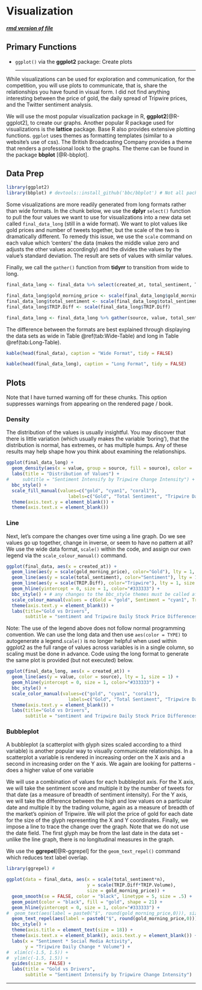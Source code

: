 # Visualization {#viz}

<h5>[rmd version of file](05-visualization.Rmd)</h5> 

## Primary Functions
* `ggplot()` via the **ggplot2** package: Create plots
<hr>

While visualizations can be used for exploration and communication, for the competition, you will use plots to communicate, that is, share the relationships you have found in visual form. I did not find anything interesting between the price of gold, the daily spread of Tripwire prices, and the Twitter sentiment analysis. 

We will use the most popular visualization package in R, **ggplot2**[@R-ggplot2], to create our graphs. Another popular R package used for visualizations is the **lattice** package. Base R also provides extensive plotting functions. `ggplot` uses themes as formatting templates (similar to a website's use of css). The British Broadcasting Company provides a theme that renders a professional look to the graphs. The theme can be found in the package **bbplot** [@R-bbplot].

## Data Prep
```r

library(ggplot2)
library(bbplot) # devtools::install_github('bbc/bbplot') # Not all packages are available via CRAN; run once after installing devtools package

```

Some visualizations are more readily generated from long formats rather than wide formats. In the chunk below, we use the **dplyr** `select()` function to pull the four values we want to use for visualizations into a new data set called `final_data_long` (still in a wide format). We want to plot values like gold prices and number of tweets together, but the scale of the two is dramatically different. To remedy this issue, we use the `scale` command on each value which 'centers' the data (makes the middle value zero and adjusts the other values accordingly) and the divides the values by the value's standard deviation. The result are sets of values with similar values.

Finally, we call the `gather()` function from **tidyrr** to transition from wide to long.

```r

final_data_long <- final_data %>% select(created_at, total_sentiment, TRIP.Diff, gold_morning_price)

final_data_long$gold_morning_price <- scale(final_data_long$gold_morning_price)
final_data_long$total_sentiment <- scale(final_data_long$total_sentiment)
final_data_long$TRIP.Diff <- scale(final_data_long$TRIP.Diff)

final_data_long <- final_data_long %>% gather(source, value, total_sentiment, TRIP.Diff, gold_morning_price)

```

The difference between the formats are best explained through displaying the data sets as wide in Table \@ref(tab:Wide-Table) and long in Table \@ref(tab:Long-Table). 
```r

kable(head(final_data), caption = "Wide Format", tidy = FALSE)

```

```r

kable(head(final_data_long), caption = "Long Format", tidy = FALSE)

```

## Plots

Note that I have turned warning off for these chunks. This option suppresses warnings from appearing on the rendered page / book. 

### Density

The distribution of the values is usually insightful. You may discover that there is little variation (which usually makes the variable 'boring'), that the distribution is normal, has extremes, or has multiple humps. Any of these results may help shape how you think about examining the relationships.

```r

ggplot(final_data_long) + 
  geom_density(aes(x = value, group = source, fill = source), color = 'grey', alpha=0.4) +
  labs(title = "Distribution of Values") +
#     subtitle = "Sentiment Intensify by Tripwire Change Intensity") +
  bbc_style() +
  scale_fill_manual(values=c("gold", "cyan1", "coral1"),
                       labels=c("Gold", "Total Sentiment", "Tripwire Daily Change")) +
  theme(axis.text.y = element_blank()) +
  theme(axis.text.x = element_blank()) 


```

### Line

Next, let's compare the changes over time using a line graph. Do we see values go up together, change in inverse, or seem to have no pattern at all? We use the wide data format, `scale()` within the code, and assign our own legend via the `scale_colour_manual()` command.

```r

ggplot(final_data, aes(x = created_at)) +
  geom_line(aes(y = scale(gold_morning_price), color="Gold"), lty = 1, size = 2) +
  geom_line(aes(y = scale(total_sentiment), color="Sentiment"), lty = 1, size = 1) +
  geom_line(aes(y = scale(TRIP.Diff), color="Tripwire"), lty = 1, size = 1) +
  geom_hline(yintercept = 0, size = 1, color="#333333") +
  bbc_style() + # any changes to the bbc_style themes must be called after the bbc_style() call
  scale_colour_manual(values = c(Gold = "gold", Sentiment = "cyan1", Tripwire = "coral1")) +
  theme(axis.text.y = element_blank()) +
  labs(title="Gold vs Drivers",
       subtitle = "sentiment and Tripwire Daily Stock Price Differences") # You may receive warning messages indicating the Arial font is not available - that is OK

```

Note: The use of the legend above does not follow normal programming convention. We can use the long data and then use `aes(color = TYPE)` to autogenerate a legend.`scale()` is no longer helpful when used within ggplot2 as the full range of values across variables is in a single column, so scaling must be done in advance. Code using the long format to generate the same plot is provided (but not executed) below.

```r

ggplot(final_data_long, aes(x = created_at)) +
  geom_line(aes(y = value, color = source), lty = 1, size = 1) + 
  geom_hline(yintercept = 0, size = 1, color="#333333") +
  bbc_style() +
  scale_color_manual(values=c("gold", "cyan1", "coral1"),
                       labels=c("Gold", "Total Sentiment", "Tripwire Daily Change")) +
  theme(axis.text.y = element_blank()) +
  labs(title="Gold vs Drivers",
       subtitle = "sentiment and Tripwire Daily Stock Price Differences") 

```

### Bubbleplot

A bubbleplot (a scatterplot with glyph sizes scaled according to a third variable) is another popular way to visually communicate relationships. In a scatterplot a variable is rendered in increasing order on the X axis and a second in increasing order on the Y axis. We again are looking for patterns - does a higher value of one variable

We will use a combination of values for each bubbleplot axis. For the X axis, we will take the sentiment score and multiple it by the number of tweets for that date (as a measure of breadth of sentiment intensity). For the Y axis, we will take the difference between the high and low values on a particular date and multiple it by the trading volume, again as a measure of breadth of the market's opinion of Tripwire. We will plot the price of gold for each date for the size of the glyph representing the X and Y coordinates. Finally, we impose a line to trace the change over the graph. Note that we do not use the date field. The first glyph may be from the last date in the data set - unlike the line graph, there is no longitudinal measures in the graph. 

We use the **ggrepel**[@R-ggrepel] for the `geom_text_repel()` command which reduces text label overlap.

```r

library(ggrepel) # 

ggplot(data = final_data, aes(x = scale(total_sentiment*n), 
                              y = scale(TRIP.Diff*TRIP.Volume), 
                              size = gold_morning_price)) + 
  geom_smooth(se = FALSE, color = "black", linetype = 5, size = .5) +
  geom_point(color = "black", fill = "gold", shape = 21) +
  geom_hline(yintercept = 0, size = 1, color="#333333") +
#  geom_text(aes(label = paste0("$", round(gold_morning_price,0))), size = 6, nudge_x = 0.12, nudge_y = -0.07) + 
  geom_text_repel(aes(label = paste0("$", round(gold_morning_price,0))), size = 6, nudge_x = 0.12, nudge_y = -0.07) +
  bbc_style() +
  theme(axis.title = element_text(size = 18)) +
  theme(axis.text.x = element_blank(), axis.text.y = element_blank()) + # override bbc_style axis title supression
  labs(x = "Sentiment * Social Media Activity", 
       y = "Tripwire Daily Change * Volume") +
#  xlim(c(-1.5, 1.5)) +
#  ylim(c(-1.5, 1.5)) +
  guides(size = FALSE) +
  labs(title = "Gold vs Drivers",
       subtitle = "Sentiment Intensify by Tripwire Change Intensity") 

```

<hr>
